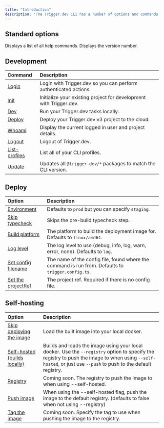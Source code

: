 ```yaml
---
title: "Introduction"
description: "The Trigger.dev CLI has a number of options and commands to help you develop locally, self host, and deploy your tasks."
---
```


## Standard options

<ParamField body="Help" type="--help | -h">
  Displays a list of all help commands.
</ParamField>

<ParamField body="Version" type="--version | -v">
  Displays the version number.
</ParamField>

## Development

| Command                                                  | Description                                                            |
| :------------------------------------------------------- | :--------------------------------------------------------------------- |
| [Login](/cli-development-commands)                       | Login with Trigger.dev so you can perform authenticated actions.       |
| [Init](/cli-development-commands)                        | Initialize your existing project for development with Trigger.dev.     |
| [Dev](/cli-development-commands)                         | Run your Trigger.dev tasks locally.                                    |
| [Deploy](/cli-development-commands)                      | Deploy your Trigger.dev v3 project to the cloud.                       |
| [Whoami](/cli-development-commands)                      | Display the current logged in user and project details.                |
| [Logout](/cli-development-commands)                      | Logout of Trigger.dev.                                                 |
| [List-profiles](/cli-development-commands)               | List all of your CLI profiles.                                         |
| [Update](/cli-development-commands)                      | Updates all `@trigger.dev/*` packages to match the CLI version.        |

## Deploy

| Option                                                   | Description                                                                                        |
| :------------------------------------------------------- | :------------------------------------------------------------------------------------------------- |
| [Environment](/cli-deployment-commands)                  | Defaults to `prod` but you can specify `staging`.                                                  |
| [Skip typecheck](/cli-deployment-commands)               | Skips the pre-build typecheck step.                                                                |
| [Build platform](/cli-deployment-commands)               | The platform to build the deployment image for. Defaults to `linux/amd64`.                         |
| [Log level](/cli-deployment-commands)                    | The log level to use (debug, info, log, warn, error, none). Defaults to `log`.                     |
| [Set config filename](/cli-deployment-commands)          | The name of the config file, found where the command is run from. Defaults to `trigger.config.ts`. |
| [Set the projectRef](/cli-deployment-commands)           | The project ref. Required if there is no config file.                                              |

## Self-hosting

| Option                                                     | Description                                                                                                                                                                                                    |
| :--------------------------------------------------------- | :------------------------------------------------------------------------------------------------------------------------------------------------------------------------------------------------------------- |
| [Skip deploying the image](/cli-self-hosting-commands)     | Load the built image into your local docker.                                                                                                                                                                   |
| [Self-hosted (builds locally)](/cli-self-hosting-commands) | Builds and loads the image using your local docker. Use the `--registry` option to specify the registry to push the image to when using `--self-hosted`, or just use `--push` to push to the default registry. |
| [Registry](/cli-self-hosting-commands)                     | Coming soon. The registry to push the image to when using --self-hosted.                                                                                                                                       |
| [Push image](/cli-self-hosting-commands)                   | When using the --self-hosted flag, push the image to the default registry. (defaults to false when not using --registry)                                                                                       |
| [Tag the image](/cli-self-hosting-commands)                | Coming soon. Specify the tag to use when pushing the image to the registry.                                                                                                                                    |
